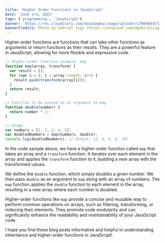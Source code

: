 ```yaml
---
title: 'Higher Order Functions in JavaScript'
date: 'June 3rd, 2023'
tags: ['programming', 'JavaScript']
banner: 'https://res.cloudinary.com/doaw1mqkw/image/upload/v1700404477/toukhy/gabriel-izgi-cfQEO_1S0Rs-unsplash-compressed_fnv3oe.jpg'
bannerCredits: Photo by Gabriel Izgi (https://unsplash.com/@gabrielizgi)
---
```


Higher-order functions are functions that can take other functions as arguments or return functions as their results. They are a powerful feature in JavaScript, allowing for more flexible and expressive code.

```javascript title=javascript
// Higher-order function example: map
function map(array, transform) {
  var result = [];
  for (var i = 0; i < array.length; i++) {
    result.push(transform(array[i]));
  }
  return result;
}

// Function to be passed as an argument to map
function double(number) {
  return number * 2;
}

// Usage
var numbers = [1, 2, 3, 4, 5];
var doubledNumbers = map(numbers, double);
console.log(doubledNumbers); // Output: [2, 4, 6, 8, 10]
```

In the code sample above, we have a higher-order function called `map` that takes an array and a `transform` function. It iterates over each element in the array and applies the `transform` function to it, building a new array with the transformed values.

We define the `double` function, which simply doubles a given number. We then pass `double` as an argument to `map` along with an array of numbers. The `map` function applies the `double` function to each element in the array, resulting in a new array where each number is doubled.

Higher-order functions like `map` provide a concise and reusable way to perform common operations on arrays, such as filtering, transforming, or reducing their elements. They promote code modularity and can significantly enhance the readability and maintainability of your JavaScript code.

I hope you find these blog posts informative and helpful in understanding inheritance and higher-order functions in JavaScript!
